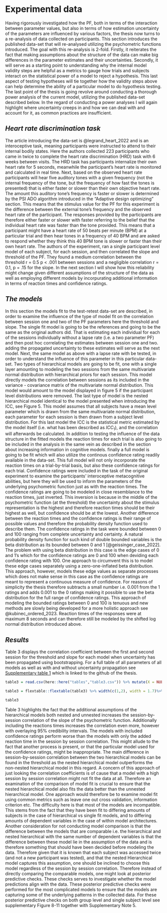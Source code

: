 # Experimental data

Having rigorously investigated how the PF, both in terms of the interaction between parameter values, but also in terms of how estimation uncertainty of the parameters are influenced by various factors, the thesis now turns to a re-analysis of data collected on participants. This section introduces the published data-set that will re-analysed utilizing the psychometric functions introduced. The goal with this re-analysis is 2-fold. Firstly, it reiterates the fact that making assumptions about the structure of the data can make big differences in the parameter estimates and their uncertainties. Secondly, it will serve as a starting point to understanding why the internal model validity steps are helpful as a metrics to gauge how trials and subjects interact on the statistical power of a model to reject a hypothesis. This last aspect of testing hypotheses will tie together how the validity steps above can help determine the ability of a particular model to do hypothesis testing. The last point of the thesis is going revolve around conducting a thorough power analysis of the current model, utilizing the published data-set described below. In the regard of conducting a power analyses I will again highlight where uncertainty creeps in and how we can deal with and account for it, as common practices are insufficient.

## *Heart rate discrimination task*

The article introducing the data-set is @legrand_heart_2022 and is an interoceptive task, meaning participants were instructed to attend to their internal bodily states. Here the authors collected 223 participants who came in twice to complete the heart rate discrimination (HRD) task with 6 weeks between visits. The HRD task has participants internalize their own heart rate for 5 seconds, meanwhile the participant's heart rate is monitored and calculated in real time. Next, based on the observed heart rate participants will hear five auditory tones with a given frequency (not the internal frequency of the tone, but the frequency of how fast the tones is presented) that is either faster or slower than their own objective heart rate. The amount this auditory tone's frequency is faster or slower is determined by the PSI ADO algorithm introduced in the "Adaptive design optimizing" section. This means that the stimulus value for the PF for this experiment is the difference between the external tone's frequency and the observed heart rate of the participant. The responses provided by the participants are therefore either faster or slower with faster referring to the belief that the individual heart rate was faster than the tone provided. This means that a participant might have a heart rate of 50 beats per minute (BPM) at a particular trial and then hear tones in a frequency of 40 BPM and are asked to respond whether they think this 40 BPM tone is slower or faster than their own heart rate. The authors of the experiment, ran a single participant level model of each subject, for each session, and then correlated the slope and threshold of the PF. They found a medium correlation between the threshold r = 0.5 p \< .001 between sessions and a negligible correlation r = 0.1, p = .15 for the slope. In the next section I will show how this reliability might change given different assumptions of the structure of the data as well as employing different models by incorpurating additional information in terms of reaction times and confidence ratings.

## *The models*

In this section the models fit to the test-retest data-set are described, in order to examine the influence of the type of model fit on the correlation between session one and two of the PF parameters here the threshold and slope. The single fit model is going to be the references and going to be the same as the original authors did. That is estimating each individual for each of the sessions individually without a lapse rate (i.e. a two parameter PF) and then post hoc correlating the estimates between session one and two. adding the propagated uncertainty to these estimates will serve as the next model. Next, the same model as above with a lapse rate with be tested, in order to understand the influence of this parameter in this particular data-set. Two types of hierarchical models are going to be fit, one with a single layer amounting to modeling the two sessions from the same multivariate normal distribution with hierarchical priors for each session. This model directly models the correlation between sessions as its included in the variance - covariance matrix of the multivariate normal distribution. This model would amount to the model displayed in figure 5 if the participant level distributions were removed. The last type of model is the nested hierarchical model identical to the model presented when introducing the ICC, see Figure 5. This model assumes that all subjects have a mean level parameter which is drawn from the same multivariate normal distribution, each parameter for each session is then drawn from a subject level distribution. For this last model the ICC is the statistical metric estimated by the model itself (i.e. what has been described as $ICC_1$), and the correlation will afterwards be calculated. In addition to testing the influence of the data structure in the fitted models the reaction times for each trial is also going to be included in the analysis in the same vein as described in the section about increasing information in cognitive models. finally a full model is going to be fit which will also utilize the continous confidence rating readily available in the data-set. This full model will not only incorporate the reaction times on a trial-by-trial basis, but also these confidence ratings for each trial. Confidence ratings were included in the task of the original experiment to examine the participants' interoceptive metacognitive abilities, but here they will be used to inform the parameters of the underlying psychometric function just as with the reaction times. The confidence ratings are going to be modeled in close resemblance to the reaction times, just inverted. This inversion is because in the middle of the psychometric function (at the threshold) the uncertainty about the stimulus representation is the highest and therefore reaction times should be their highest as well, but confidence should be at the lowest. Another difference between the reaction times and the confidence ratings is their range of possible values and therefore the probability density function used to describe them. The confidence ratings in the task were bounded between 0 and 100 ranging from complete uncertainty and certainty. A natural probability density function for such kind of double bounded variables is the beta distribution as its bounded between 0 and 1 [@geissinger_case_2022]. The problem with using beta distribution in this case is the edge cases of 0 and 1's which for the confidence ratings are 0 and 100 when deviding each confidence rating with 100. One approach to circumvent this is to model these edge cases separately using a zero-one-inflated beta distribution. This approach, however, models these edge values as separate processes which does not make sense in this case as the confidence ratings are meant to represent a continuous measure of confidence. For reasons of simplicity the thesis therefore subtracts a small number i.e. 0.001 from the 1 ratings and adds 0.001 to the 0 ratings making it possible to use the beta distribution for the full range of confidence ratings. This approach of modeling the bounded ratings between 0 and 100 is tenuous and new methods are slowly being developed for a more holistic approach see @kubinec_ordered_2023. Reaction times of the responses were at maximum 8 seconds and can therefore still be modeled by the shifted log normal distribution introduced above.

## *Results*

Table 3 displays the correlation coefficient between the first and second session for the threshold and slope for each model when uncertainty has been propagated using bootstrapping. For a full table of all parameters of all models as well as with and without uncertainty propagation see [Supplementary table 1](https://github.com/JesperFischer/Master-thesis/blob/main/Supplementary%20tables/Supplementary%20table1.xlsx) which is linked to the github of the thesis.

\newpage

```r
table3 = read.csv(here::here("tables","table3.csv")) %>% mutate(X = NULL)

table3 = flextable::flextable(table3) %>% width(c(1,2), width = 1.7)%>% width(5, width = 1.1)%>% width(4, width = 1)

table3
```

Table 3 highlights the fact that the additional assumptions of the hierarchical models both nested and unnested increases the session-by-session correlation of the slope of the psychometric function. Additionally including the reactions times increases the correlation even more, however with overlaying 95% credibility intervals. The models with included confidence ratings perform worse than the models with only the added reaction time in the session by session correlation. This might allude to the fact that another process is present, or that the particular model used for the confidence ratings, might be inappropriate. The main difference in session-by-session correlation between the two hierarchical models can be found in the threshold as the nested hierarchical model outperforms the non-nested hierarchical model in this regard. A concern of this approach of just looking the correlation coefficients is of cause that a model with a high session by session correlation might not fit the data at all. Therefore an examination of the comparison of model fit is crucial to ensure that the nested hierarchical model also fits the data better than the unnested hierarchical model. One approach would therefore be to examine model fit using common metrics such as leave one out cross validation, information criterion etc. The difficulty here is that most of the models are incompatible. This stems from the fact that they have been fit to differing amounts of subjects in the case of hierarchical vs single fit models, and to differing amounts of dependent variables in the case of within model architectures. Another consideration for not conducting model comparison is that the difference between the models that are comparable i.e. the hierarchical and nested hierarchical with the same number of dependent variables is that the difference between these model lie in the assumption of the data and is therefore something that should have been decided before modeling the data. Therefore given that it is known that each subject was accessed twice (and not a new participant was tested), and that the nested Hierarchical model captures this assumption, one should be inclined to choose this model regardless of the session by session correlation. Therefore instead of directly comparing the comparable models, one might look at posterior predictive checks. These checks serves to investigate whether the model predictions align with the data. These posterior predictive checks were performed for the most complicated models to ensure that the models are capturing some of the underlying patterns in the collected data. For these posterior predictive checks on both group level and single subject level see supplementary Figure 8-11 together with Supplementary Note 5.
